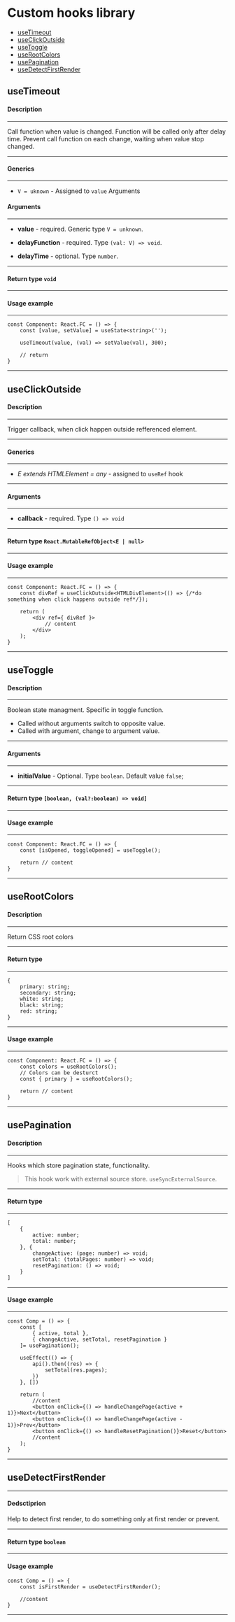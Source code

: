 
<Meta title="Custom hooks" />

# Custom hooks library

- [useTimeout](#useTimeout)
- [useClickOutside](#useClickOutside)
- [useToggle](#useToggle)
- [useRootColors](#useRootColors)
- [usePagination](#usePagination)
- [useDetectFirstRender](#useDetectFirstRender)

<h2 id="useTimeout">useTimeout</h2>

#### Description

---

Call function when value is changed. Function will be called only after delay time. Prevent call function on each change, waiting when value stop changed.

---

#### Generics

---

- `V = uknown` - Assigned to `value` Arguments

#### Arguments

---

- **value** - required. Generic type `V = unknown`.

- **delayFunction** - required. Type `(val: V) => void`.

- **delayTime** - optional. Type `number`.

---

#### Return type `void`

---

#### Usage example

---

```TS
const Component: React.FC = () => {
    const [value, setValue] = useState<string>('');

    useTimeout(value, (val) => setValue(val), 300);

    // return
}
```

---

<h2 id="useClickOutside">useClickOutside</h2>

#### Description

---

Trigger callback, when click happen outside refferenced element.

---

#### Generics

---

- *E extends HTMLElement = any* - assigned to `useRef` hook

---

#### Arguments

---

- **callback** - required. Type `() => void`

---

#### Return type `React.MutableRefObject<E | null>`

---

#### Usage example

---

```TS
const Component: React.FC = () => {
    const divRef = useClickOutside<HTMLDivElement>(() => {/*do something when click happens outside ref*/});

    return (
        <div ref={ divRef }>
            // content
        </div>
    );
}
```

---

<h2 id="useToggle">useToggle</h2>

#### Description

---

Boolean state managment. Specific in toggle function.

- Called without arguments switch to opposite value.
- Called with argument, change to argument value.

---

#### Arguments

---

- **initialValue** - Optional. Type `boolean`. Default value `false`;

---

#### Return type `[boolean, (val?:boolean) => void]`

---

#### Usage example

---

```TS
const Component: React.FC = () => {
    const [isOpened, toggleOpened] = useToggle();

    return // content
}
```

---

<h2 id="useRootColors">useRootColors</h2>

#### Description

---

Return CSS root colors

---

#### Return type 

---

```TS
{
    primary: string;
    secondary: string;
    white: string;
    black: string;
    red: string;
}
```

---

#### Usage example

---

```TS
const Component: React.FC = () => {
    const colors = useRootColors();
    // Colors can be desturct
    const { primary } = useRootColors();

    return // content
}
```

---

<h2 id="usePagination">usePagination</h2>

#### Description

---

Hooks which store pagination state, functionality. 

> This hook work with external source store. `useSyncExternalSource`.

---

#### Return type 

---
```TS
[
    {
        active: number;
        total: number;
    }, {
        changeActive: (page: number) => void;
        setTotal: (totalPages: number) => void;
        resetPagination: () => void;
    }
]
```
---

#### Usage example

---
```TS
const Comp = () => {
    const [
        { active, total },
        { changeActive, setTotal, resetPagination }
    ]= usePagination();

    useEffect(() => {
        api().then((res) => {
            setTotal(res.pages);
        })
    }, [])

    return (
        //content
        <button onClick={() => handleChangePage(active + 1)}>Next</button>
        <button onClick={() => handleChangePage(active - 1)}>Prev</button>
        <button onClick={() => handleResetPagination()}>Reset</button>
        //content
    );
}
```

---

<h2 id="useDetectFirstRender">useDetectFirstRender</h2>

---

#### Dedsctiprion

Help to detect first render, to do something only at first render or prevent.

---

#### Return type `boolean`

---

#### Usage example

```TS
const Comp = () => {
    const isFirstRender = useDetectFirstRender();

    //content
}
```

---
